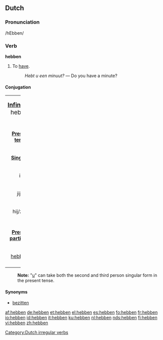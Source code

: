 ==Dutch==

===Pronunciation===
/hEbben/

===Verb===
'''hebben'''
# To [[have]].
#: ''Hebt u een minuut?'' &mdash; Do you have a minute?

====Conjugation====
[[Category:Dutch irregular verbs]]
{| border=1 rules=all style="border:1px solid #99B3FF; background-color:#f9f9f9; padding:5px; font-size: 95%; width:100%;"
|colspan=8 width=100% align=center|<big>'''[[Infinitive]]:''' hebben</big>
|-
|colspan=8 height=9px|
|-
|colspan=4 width=50% align=center|'''[[Present tense]]'''
|colspan=4 width=50% align=center|'''[[Past tense]]'''
|-
|colspan=2 width=25% align=center|'''[[Singular]]'''
|colspan=2 width=25% align=center|'''[[Plural]]'''
|colspan=2 width=25% align=center|'''[[Singular]]'''
|colspan=2 width=25% align=center|'''[[Plural]]'''
|-
|width=5% align=center|ik
|width=20% align=center|[[heb]]
|width=5% align=center|wij
|width=20% align=center|hebben
|width=5% align=center|ik
|width=20% align=center|[[had]]
|width=5% align=center|wij
|width=20% align=center|[[hadden]]
|-
|width=5% align=center|jij/u
|width=20% align=center|[[hebt]]
|width=5% align=center|jullie
|width=20% align=center|hebben
|width=5% align=center|jij
|width=20% align=center|[[had]]
|width=5% align=center|jullie
|width=20% align=center|[[hadden]]
|-
|width=5% align=center|hij/zij/u
|width=20% align=center|[[heeft]]
|width=5% align=center|zij
|width=20% align=center|hebben
|width=5% align=center|hij/zij
|width=20% align=center|[[had]]
|width=5% align=center|zij
|width=20% align=center|[[hadden]]
|-
|colspan=8 height=9px|
|-
|colspan=2 width=25% align=center|'''[[present participle|Present participle]]'''
|colspan=2 width=25% align=center|'''([[Auxiliary]]) [[past participle|Past participle]]'''
|colspan=2 width=25% align=center|'''[[Imperative]]'''
|colspan=2 width=25% align=center|'''[[Subjunctive]]'''
|-
|colspan=2 width=25% align=center|[[hebbend]]
|colspan=2 width=25% align=center|hebben [[gehad]]
|colspan=2 width=25% align=center|[[heb]]
|colspan=2 width=25% align=center|[[hebbe]]
|-
|}

:'''Note:''' "[[u]]" can take both the second and third person singular form in the present tense.

====Synonyms====
*[[bezitten]]

[[af:hebben]]
[[de:hebben]]
[[et:hebben]]
[[el:hebben]]
[[es:hebben]]
[[fo:hebben]]
[[fr:hebben]]
[[io:hebben]]
[[id:hebben]]
[[it:hebben]]
[[ku:hebben]]
[[nl:hebben]]
[[nds:hebben]]
[[fi:hebben]]
[[vi:hebben]]
[[zh:hebben]]